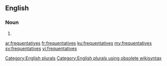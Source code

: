 ==English==

===Noun===
{{head|en}}

# {{plural of|frequentative}}

[[Category:English plurals]][[Category:English plurals using obsolete wikisyntax]]

[[ar:frequentatives]]
[[fr:frequentatives]]
[[ku:frequentatives]]
[[my:frequentatives]]
[[sv:frequentatives]]
[[vi:frequentatives]]